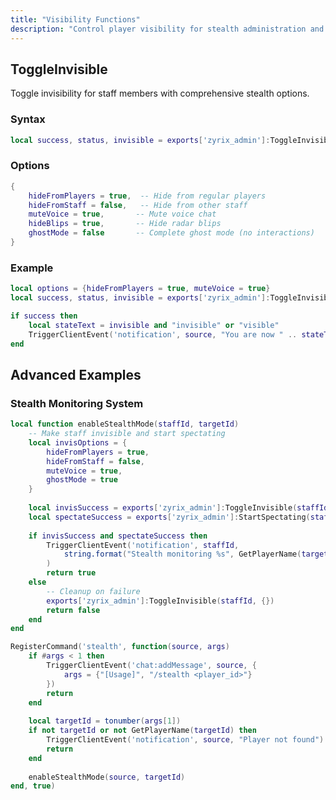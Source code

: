 ```yaml
---
title: "Visibility Functions"
description: "Control player visibility for stealth administration and event management"
---
```


## ToggleInvisible

Toggle invisibility for staff members with comprehensive stealth options.

### Syntax
```lua
local success, status, invisible = exports['zyrix_admin']:ToggleInvisible(staffId, options)
```

### Options
```lua
{
    hideFromPlayers = true,  -- Hide from regular players
    hideFromStaff = false,   -- Hide from other staff
    muteVoice = true,       -- Mute voice chat
    hideBlips = true,       -- Hide radar blips
    ghostMode = false       -- Complete ghost mode (no interactions)
}
```

### Example
```lua
local options = {hideFromPlayers = true, muteVoice = true}
local success, status, invisible = exports['zyrix_admin']:ToggleInvisible(source, options)

if success then
    local stateText = invisible and "invisible" or "visible"
    TriggerClientEvent('notification', source, "You are now " .. stateText)
end
```

## Advanced Examples

### Stealth Monitoring System
```lua
local function enableStealthMode(staffId, targetId)
    -- Make staff invisible and start spectating
    local invisOptions = {
        hideFromPlayers = true,
        hideFromStaff = false,
        muteVoice = true,
        ghostMode = true
    }
    
    local invisSuccess = exports['zyrix_admin']:ToggleInvisible(staffId, invisOptions)
    local spectateSuccess = exports['zyrix_admin']:StartSpectating(staffId, targetId)
    
    if invisSuccess and spectateSuccess then
        TriggerClientEvent('notification', staffId, 
            string.format("Stealth monitoring %s", GetPlayerName(targetId))
        )
        return true
    else
        -- Cleanup on failure
        exports['zyrix_admin']:ToggleInvisible(staffId, {})
        return false
    end
end

RegisterCommand('stealth', function(source, args)
    if #args < 1 then
        TriggerClientEvent('chat:addMessage', source, {
            args = {"[Usage]", "/stealth <player_id>"}
        })
        return
    end
    
    local targetId = tonumber(args[1])
    if not targetId or not GetPlayerName(targetId) then
        TriggerClientEvent('notification', source, "Player not found")
        return
    end
    
    enableStealthMode(source, targetId)
end, true)
```